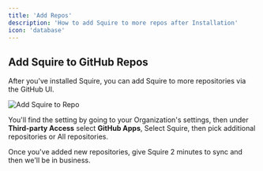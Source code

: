 ```yaml
---
title: 'Add Repos'
description: 'How to add Squire to more repos after Installation'
icon: 'database'
---
```


## Add Squire to GitHub Repos
After you've installed Squire, you can add Squire to more repositories via the GitHub UI.

![Add Squire to Repo](/images/add-repo.png)

You'll find the setting by going to your Organization's settings, then under **Third-party Access** select **GitHub Apps**, Select Squire, then pick additional repositories or All repositories.

Once you've added new repositories, give Squire 2 minutes to sync and then we'll be in business.